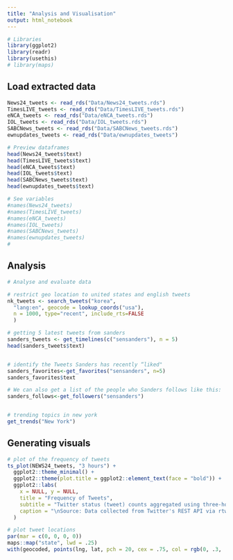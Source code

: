 ```yaml
---
title: "Analysis and Visualisation"
output: html_notebook
---
```


```r
# Libraries
library(ggplot2)
library(readr)
library(usethis)
# library(maps)

```

## Load extracted data 
```r
News24_tweets <- read_rds("Data/News24_tweets.rds")
TimesLIVE_tweets <- read_rds("Data/TimesLIVE_tweets.rds")
eNCA_tweets <- read_rds("Data/eNCA_tweets.rds")
IOL_tweets <- read_rds("Data/IOL_tweets.rds")
SABCNews_tweets <- read_rds("Data/SABCNews_tweets.rds")
ewnupdates_tweets <- read_rds("Data/ewnupdates_tweets")
```


```r

# Preview dataframes
head(News24_tweets$text)
head(TimesLIVE_tweets$text)
head(eNCA_tweets$text)
head(IOL_tweets$text)
head(SABCNews_tweets$text)
head(ewnupdates_tweets$text)

# See variables 
#names(News24_tweets)
#names(TimesLIVE_tweets)
#names(eNCA_tweets)
#names(IOL_tweets)
#names(SABCNews_tweets)
#names(ewnupdates_tweets)
#


```

## Analysis
```r
# Analyse and evaluate data

# restrict geo location to united states and english tweets
nk_tweets <- search_tweets("korea",
  "lang:en", geocode = lookup_coords("usa"), 
  n = 1000, type="recent", include_rts=FALSE
  )

# getting 5 latest tweets from sanders
sanders_tweets <- get_timelines(c("sensanders"), n = 5)
head(sanders_tweets$text)


# identify the Tweets Sanders has recently “liked"
sanders_favorites<-get_favorites("sensanders", n=5)
sanders_favorites$text

# We can also get a list of the people who Sanders follows like this:
sanders_follows<-get_followers("sensanders")


# trending topics in new york
get_trends("New York")

```

## Generating visuals
```r

# plot of the frequency of tweets
ts_plot(NEWS24_tweets, "3 hours") +
  ggplot2::theme_minimal() +
  ggplot2::theme(plot.title = ggplot2::element_text(face = "bold")) +
  ggplot2::labs(
    x = NULL, y = NULL,
    title = "Frequency of Tweets",
    subtitle = "Twitter status (tweet) counts aggregated using three-hour intervals",
    caption = "\nSource: Data collected from Twitter's REST API via rtweet"
  )

# plot tweet locations
par(mar = c(0, 0, 0, 0))
maps::map("state", lwd = .25)
with(geocoded, points(lng, lat, pch = 20, cex = .75, col = rgb(0, .3, .7, .75)))

```

